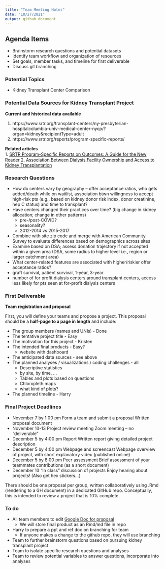 ```yaml
---
title: "Team Meeting Notes"
date: "10/27/2021"
output: github_document
---
```


## Agenda Items
* Brainstorm research questions and potential datasets
* Identify team workflow and organization of resources
* Set goals, member tasks, and timeline for first deliverable
* Discuss git branching

### Potential Topics
* Kidney Transplant Center Comparison

### Potential Data Sources for Kidney Transplant Project

**Current and historical data available**   

1. https://www.srtr.org/transplant-centers/ny-presbyterian-hospitalcolumbia-univ-medical-center-nycp/?organ=kidney&recipientType=adult  
2. https://www.srtr.org/reports/program-specific-reports/ 

**Related articles**  
1. [SRTR Program-Speciﬁc Reports on Outcomes: A Guide for the New Reader](https://onlinelibrary.wiley.com/doi/10.1111/j.1600-6143.2008.02178.x)
2. [Association Between Dialysis Facility Ownership and Access to Kidney Transplantation](https://jamanetwork.com/journals/jama/fullarticle/2749598)

### Research Questions

* How do centers vary by geography -- offer acceptance ratios, who gets added/death while on waitlist, association btwn willingness to accept high-risk pts (e.g., based on kidney donor risk index, donor creatinine, hep C status) and time to transplant?
* Have centers changed their practices over time? (big change in kidney allocation; change in other patterns)
  - pre-/post-COVID?
  - seasonality?
  - 2012-2014 vs 2015-2017  
* Combine with site zip code and merge with American Community Survey to evaluate differences based on demographics across sites
* Examine based on DSA; assess donation trajectory if not accepted within a given area (DSA, some radius to higher level i.e., region or larger catchment area)
* What center-related features are associated with higher/riskier offer acceptance ratios?
* graft survival, patient survival, 1-year, 3-year
* number of for profit dialysis centers around transplant centers, access less likely for pts seen at for-profit dialysis centers

### First Deliverable

**Team registration and proposal**

First, you will define your teams and propose a project. This proposal should be a **half-page to a page in length** and include:

* The group members (names and UNIs) - Done
* The tentative project title - Easy
* The motivation for this project - Kristen 
* The intended final products - Easy?   
  - website with dashboard
* The anticipated data sources - see above
* The planned analyses / visualizations / coding challenges - all   
  - Descriptive statistics   
  - by site, by time, ...   
  - Tables and plots based on questions   
  - Chloropleth maps   
  - what kind of plots?   
* The planned timeline - Harry
  
### Final Project Deadlines

* November 7 by 1:00 pm	Form a team and submit a proposal	Written proposal document
* November 10-13	Project review meeting	Zoom meeting – no “deliverable”
* December 5 by 4:00 pm	Report	Written report giving detailed project description
* December 5 by 4:00 pm	Webpage and screencast	Webpage overview of project, with short explanatory video (published online)
* December 5 by 8:00 pm	Peer assessment	Brief assessment of your teammates contributions (as a short document)
* December 10	“In class” discussion of projects	Enjoy hearing about projects! (Also get hex stickers…)

There should be one proposal per group, written collaboratively using .Rmd (rendering to a GH document) in a dedicated GitHub repo. Conceptually, this is intended to review a project that is 10% complete.

### To do
* All team members to edit [Google Doc for proposal](https://docs.google.com/document/d/1GPay1f_uq9Cp08fZPiQxeAjYNhL9D7ojNZE5lsB0K-Q/edit?usp=sharing) 
  - We will store final product as an Rmd/md file in repo 
* Harry to prepare a ppt and ref doc on branching for team
  - If anyone makes a change to the github repo, they will use branching
* Team to further brainstorm questions based on pursuing kidney transplant project
* Team to isolate specific research questions and analyses
* Team to review potential variables to answer questions, incorporate into analyses

